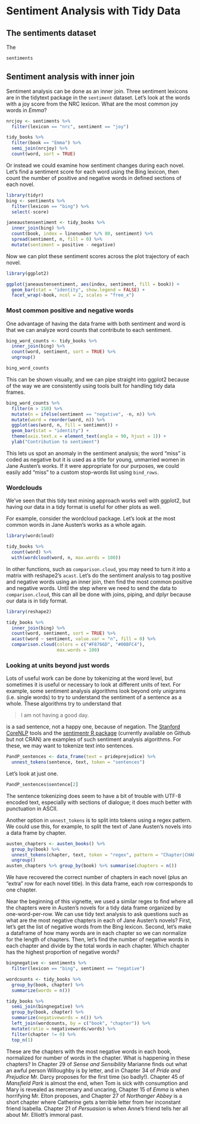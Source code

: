 # Sentiment Analysis with Tidy Data {#sentiment}

## The sentiments dataset

The 

```r
sentiments
```

## Sentiment analysis with inner join

Sentiment analysis can be done as an inner join. Three sentiment lexicons are in the tidytext package in the `sentiment` dataset. Let's look at the words with a joy score from the NRC lexicon. What are the most common joy words in *Emma*?

```r
nrcjoy <- sentiments %>%
  filter(lexicon == "nrc", sentiment == "joy")

tidy_books %>%
  filter(book == "Emma") %>%
  semi_join(nrcjoy) %>%
  count(word, sort = TRUE)
```

Or instead we could examine how sentiment changes during each novel. Let's find a sentiment score for each word using the Bing lexicon, then count the number of positive and negative words in defined sections of each novel.

```r
library(tidyr)
bing <- sentiments %>%
  filter(lexicon == "bing") %>%
  select(-score)

janeaustensentiment <- tidy_books %>%
  inner_join(bing) %>%
  count(book, index = linenumber %/% 80, sentiment) %>%
  spread(sentiment, n, fill = 0) %>%
  mutate(sentiment = positive - negative)
```

Now we can plot these sentiment scores across the plot trajectory of each novel.

```r
library(ggplot2)

ggplot(janeaustensentiment, aes(index, sentiment, fill = book)) +
  geom_bar(stat = "identity", show.legend = FALSE) +
  facet_wrap(~book, ncol = 2, scales = "free_x")
```

### Most common positive and negative words

One advantage of having the data frame with both sentiment and word is that we can analyze word counts that contribute to each sentiment.

```r
bing_word_counts <- tidy_books %>%
  inner_join(bing) %>%
  count(word, sentiment, sort = TRUE) %>%
  ungroup()

bing_word_counts
```

This can be shown visually, and we can pipe straight into ggplot2 because of the way we are consistently using tools built for handling tidy data frames.

```r
bing_word_counts %>%
  filter(n > 150) %>%
  mutate(n = ifelse(sentiment == "negative", -n, n)) %>%
  mutate(word = reorder(word, n)) %>%
  ggplot(aes(word, n, fill = sentiment)) +
  geom_bar(stat = "identity") +
  theme(axis.text.x = element_text(angle = 90, hjust = 1)) +
  ylab("Contribution to sentiment")
```

This lets us spot an anomaly in the sentiment analysis; the word "miss" is coded as negative but it is used as a title for young, unmarried women in Jane Austen's works. If it were appropriate for our purposes, we could easily add "miss" to a custom stop-words list using `bind_rows`.

### Wordclouds

We've seen that this tidy text mining approach works well with ggplot2, but having our data in a tidy format is useful for other plots as well.

For example, consider the wordcloud package. Let's look at the most common words in Jane Austen's works as a whole again.

```r
library(wordcloud)

tidy_books %>%
  count(word) %>%
  with(wordcloud(word, n, max.words = 100))
```

In other functions, such as `comparison.cloud`, you may need to turn it into a matrix with reshape2's `acast`. Let's do the sentiment analysis to tag positive and negative words using an inner join, then find the most common positive and negative words. Until the step where we need to send the data to `comparison.cloud`, this can all be done with joins, piping, and dplyr because our data is in tidy format.

```r
library(reshape2)

tidy_books %>%
  inner_join(bing) %>%
  count(word, sentiment, sort = TRUE) %>%
  acast(word ~ sentiment, value.var = "n", fill = 0) %>%
  comparison.cloud(colors = c("#F8766D", "#00BFC4"),
                   max.words = 100)
```

### Looking at units beyond just words

Lots of useful work can be done by tokenizing at the word level, but sometimes it is useful or necessary to look at different units of text. For example, some sentiment analysis algorithms look beyond only unigrams (i.e. single words) to try to understand the sentiment of a sentence as a whole. These algorithms try to understand that

> I am not having a good day.

is a sad sentence, not a happy one, because of negation. The [Stanford CoreNLP](http://stanfordnlp.github.io/CoreNLP/) tools and the [sentimentr R package](https://github.com/trinker/sentimentr) (currently available on Github but not CRAN) are examples of such sentiment analysis algorithms. For these, we may want to tokenize text into sentences.

```r
PandP_sentences <- data_frame(text = prideprejudice) %>% 
  unnest_tokens(sentence, text, token = "sentences")
```

Let's look at just one.

```r
PandP_sentences$sentence[2]
```

The sentence tokenizing does seem to have a bit of trouble with UTF-8 encoded text, especially with sections of dialogue; it does much better with punctuation in ASCII.

Another option in `unnest_tokens` is to split into tokens using a regex pattern. We could use this, for example, to split the text of Jane Austen's novels into a data frame by chapter.

```r
austen_chapters <- austen_books() %>%
  group_by(book) %>%
  unnest_tokens(chapter, text, token = "regex", pattern = "Chapter|CHAPTER [\\dIVXLC]") %>%
  ungroup()
austen_chapters %>% group_by(book) %>% summarise(chapters = n())
```

We have recovered the correct number of chapters in each novel (plus an "extra" row for each novel title). In this data frame, each row corresponds to one chapter.

Near the beginning of this vignette, we used a similar regex to find where all the chapters were in Austen's novels for a tidy data frame organized by one-word-per-row. We can use tidy text analysis to ask questions such as what are the most negative chapters in each of Jane Austen's novels? First, let's get the list of negative words from the Bing lexicon. Second, let's make a dataframe of how many words are in each chapter so we can normalize for the length of chapters. Then, let's find the number of negative words in each chapter and divide by the total words in each chapter. Which chapter has the highest proportion of negative words?

```r
bingnegative <- sentiments %>%
  filter(lexicon == "bing", sentiment == "negative")

wordcounts <- tidy_books %>%
  group_by(book, chapter) %>%
  summarize(words = n())

tidy_books %>%
  semi_join(bingnegative) %>%
  group_by(book, chapter) %>%
  summarize(negativewords = n()) %>%
  left_join(wordcounts, by = c("book", "chapter")) %>%
  mutate(ratio = negativewords/words) %>%
  filter(chapter != 0) %>%
  top_n(1)
```

These are the chapters with the most negative words in each book, normalized for number of words in the chapter. What is happening in these chapters? In Chapter 29 of *Sense and Sensibility* Marianne finds out what an awful person Willoughby is by letter, and in Chapter 34 of *Pride and Prejudice* Mr. Darcy proposes for the first time (so badly!). Chapter 45 of *Mansfield Park* is almost the end, when Tom is sick with consumption and Mary is revealed as mercenary and uncaring, Chapter 15 of *Emma* is when horrifying Mr. Elton proposes, and Chapter 27 of *Northanger Abbey* is a short chapter where Catherine gets a terrible letter from her inconstant friend Isabella. Chapter 21 of *Persuasion* is when Anne’s friend tells her all about Mr. Elliott’s immoral past.
